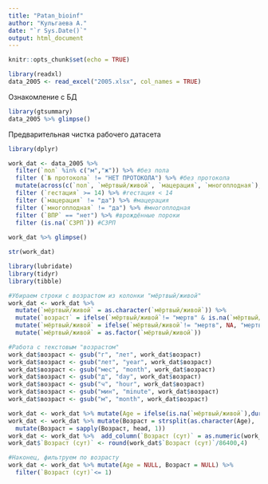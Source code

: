 ---
title: "Patan_bioinf"
author: "Кульгаева А."
date: "`r Sys.Date()`"
output: html_document
---

```{r setup, include=FALSE}
knitr::opts_chunk$set(echo = TRUE)
```

```{r data, include=FALSE}
library(readxl)
data_2005 <- read_excel("2005.xlsx", col_names = TRUE)
```

Ознакомление с БД

```{r}
library(gtsummary)
data_2005 %>% glimpse()
```

Предварительная чистка рабочего датасета

```{r }
library(dplyr)

work_dat <- data_2005 %>%
  filter(`пол` %in% c("м","ж")) %>% #без пола
  filter (`№ протокола` != "НЕТ ПРОТОКОЛА") %>% #без протокола
  mutate(across(c(`пол`, `мёртвый/живой`, `мацерация`, `многоплодная`), ~ as.factor(.x)), across(c(`№ протокола`, `гестация`, `длина тела`, `масса тела`,`мозг`,`сердце`,`лёгкие`,`печень`,`селезёнка`,`почки`,`тимус`, `н/п`,`пжж`,`плацента`,`окружность головы`,`окружность груди` ), ~ as.numeric(.x))) %>% #тип данных
  filter (`гестация` >= 14) %>% #гестация < 14
  filter (`мацерация` != "да") %>% #мацерация
  filter (`многоплодная` != "да") %>% #многоплодная
  filter (`ВПР` == "нет") %>% #врождённые пороки
  filter (is.na(`СЗРП`)) #СЗРП
  
work_dat %>% glimpse()

str(work_dat)
```

```{r}
library(lubridate)
library(tidyr)
library(tibble)

#Убираем строки с возрастом из колонки "мёртвый/живой"
work_dat <- work_dat %>%
  mutate(`мёртвый/живой` = as.character(`мёртвый/живой`)) %>%
  mutate(`возраст` = ifelse(`мёртвый/живой`!= "мертв" & is.na(`мёртвый/живой`) == FALSE,`мёртвый/живой`,`возраст`)) %>% 
  mutate(`мёртвый/живой` = ifelse(`мёртвый/живой`!= "мертв", NA, "мертв")) %>%
  mutate(`мёртвый/живой` = as.factor(`мёртвый/живой`))

#Работа с текстовым "возрастом"    
work_dat$возраст <- gsub("г", "лет", work_dat$возраст)
work_dat$возраст <- gsub("лет", "year", work_dat$возраст)
work_dat$возраст <- gsub("мес", "month", work_dat$возраст)
work_dat$возраст <- gsub("д", "day", work_dat$возраст)
work_dat$возраст <- gsub("ч", "hour", work_dat$возраст)
work_dat$возраст <- gsub("мин", "minute", work_dat$возраст)
work_dat$возраст <- gsub("м", "month", work_dat$возраст)

work_dat <- work_dat %>% mutate(Age = ifelse(is.na(`мёртвый/живой`),duration(work_dat$возраст), 0)) #???`мёртвый/живой` == "мертв"
work_dat <- work_dat %>% mutate(Возраст = strsplit(as.character(Age), 's')) %>%
  mutate(Возраст = sapply(Возраст, head, 1)) 
work_dat <- work_dat %>%  add_column(`Возраст (сут)` = as.numeric(work_dat$Возраст), .after = 4)
work_dat$`Возраст (сут)` <- round(work_dat$`Возраст (сут)`/86400,4)

#Наконец, фильтруем по возрасту
work_dat <- work_dat %>% mutate(Age = NULL, Возраст = NULL) %>%
  filter(`Возраст (сут)`<= 1)
```

